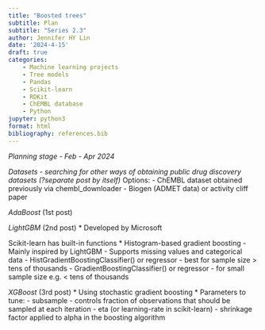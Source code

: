 ```yaml
---
title: "Boosted trees"
subtitle: Plan
subtitle: "Series 2.3"
author: Jennifer HY Lin
date: '2024-4-15'
draft: true
categories: 
    - Machine learning projects
    - Tree models
    - Pandas
    - Scikit-learn
    - RDKit
    - ChEMBL database
    - Python
jupyter: python3
format: html
bibliography: references.bib
---
```


*Planning stage - Feb - Apr 2024*


*Datasets - searching for other ways of obtaining public drug discovery datasets (?separate post by itself)*
Options:
- ChEMBL dataset obtained previously via chembl_downloader
- Biogen (ADMET data) or activity cliff paper


*AdaBoost* (1st post)


*LightGBM* (2nd post)
* Developed by Microsoft

Scikit-learn has built-in functions
* Histogram-based gradient boosting
- Mainly inspired by LightGBM
- Supports missing values and categorical data
- HistGradientBoostingClassifier() or regressor - best for sample size > tens of thousands
- GradientBoostingClassifier() or regressor - for small sample size e.g. < tens of thousands


*XGBoost* (3rd post)
* Using stochastic gradient boosting
* Parameters to tune: 
- subsample - controls fraction of observations that should be sampled at each iteration
- eta (or learning-rate in scikit-learn) - shrinkage factor applied to alpha in the boosting algorithm